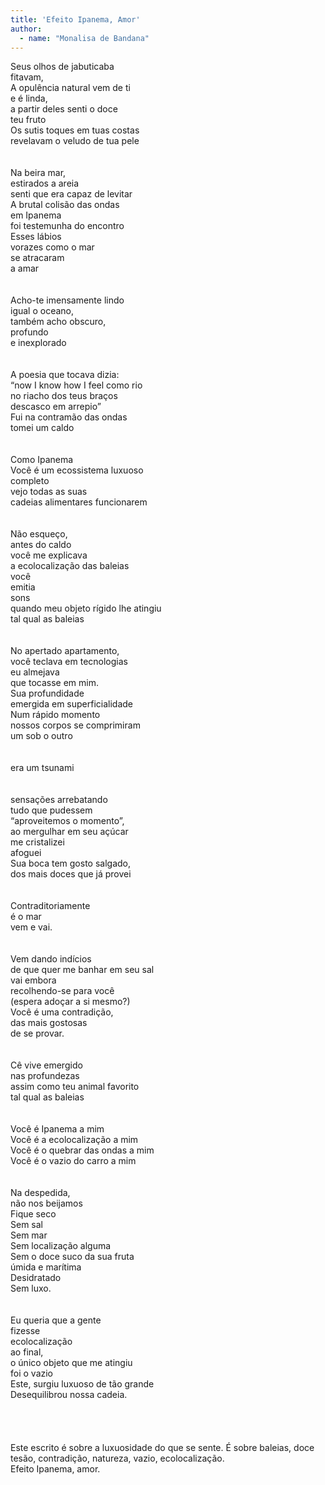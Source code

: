 ```yaml
---
title: 'Efeito Ipanema, Amor'
author: 
  - name: "Monalisa de Bandana"
---
```


| Seus olhos de jabuticaba 
| fitavam,
| A opulência natural vem de ti 
| e é linda,
| a partir deles senti o doce 
| teu fruto
| Os sutis toques em tuas costas 
| revelavam o veludo de tua pele 
| 
| 
| Na beira mar, 
| estirados a areia 
| senti que era capaz de levitar 
| A brutal colisão das ondas 
| em Ipanema 
| foi testemunha do encontro
| Esses lábios
| vorazes como o mar 
| se atracaram 
| a amar
| 
| 
| Acho-te imensamente lindo 
| igual o oceano, 
| também acho obscuro, 
| profundo 
| e inexplorado 
| 
| 
| A poesia que tocava dizia: 
| “now I know how I feel como rio
| no riacho dos teus braços 
| descasco em arrepio”
| Fui na contramão das ondas 
| tomei um caldo 
| 
| 
| Como Ipanema
| Você é um ecossistema luxuoso
| completo
| vejo todas as suas
| cadeias alimentares funcionarem
| 
| 
| Não esqueço,
| antes do caldo 
| você me explicava
| a ecolocalização das baleias
| você 
| emitia 
| sons 
| quando meu objeto rígido lhe atingiu 
| tal qual as baleias 
| 
| 
| No apertado apartamento, 
| você teclava em tecnologias 
| eu almejava 
| que tocasse em mim.
| Sua profundidade 
| emergida em superficialidade 
| Num rápido momento
| nossos corpos se comprimiram 
| um sob o outro
| 
| 
| era um tsunami 
| 
| 
| sensações arrebatando 
| tudo que pudessem 
| “aproveitemos o momento”, 
| ao mergulhar em seu açúcar 
| me cristalizei 
| afoguei
| Sua boca tem gosto salgado, 
| dos mais doces que já provei
| 
| 
| Contraditoriamente 
| é o mar 
| vem e vai. 
| 
| 
| Vem dando indícios 
| de que quer me banhar em seu sal 
| vai embora 
| recolhendo-se para você
| (espera adoçar a si mesmo?)
| Você é uma contradição, 
| das mais gostosas
| de se provar. 
| 
| 
| Cê vive emergido 
| nas profundezas 
| assim como teu animal favorito
| tal qual as baleias
| 
| 
| Você é Ipanema a mim
| Você é a ecolocalização a mim 
| Você é o quebrar das ondas a mim
| Você é o vazio do carro a mim 
| 
| 
| Na despedida, 
| não nos beijamos 
| Fique seco
| Sem sal
| Sem mar
| Sem localização alguma 
| Sem o doce suco da sua fruta
| úmida e marítima
| Desidratado 
| Sem luxo. 
| 
| 
| Eu queria que a gente 
| fizesse
| ecolocalização
| ao final, 
| o único objeto que me atingiu 
| foi o vazio 
| Este, surgiu luxuoso de tão grande 
| Desequilibrou nossa cadeia.
| 
| 
| 
| 
| Este escrito é sobre a luxuosidade do que se sente. É sobre baleias, doce tesão, contradição, natureza, vazio, ecolocalização. 
| Efeito Ipanema, amor.
 
<a href="https://instagram.com/monalisadebandana"><i class="bi bi-instagram"></i></a>
